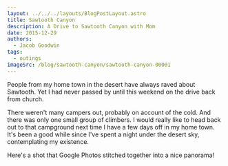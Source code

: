 ```yaml
---
layout: ../../../layouts/BlogPostLayout.astro
title: Sawtooth Canyon
description: A Drive to Sawtooth Canyon with Mom
date: 2015-12-29
authors:
  - Jacob Goodwin
tags:
  - outings
imageSrc: /blog/sawtooth-canyon/sawtooth-canyon-00001
---
```



People from my home town in the desert have always raved about Sawtooth. Yet I had never passed by until this weekend on the drive back from church.

There weren't many campers out, probably on account of the cold. And there was only one small group of climbers. I would really like to head back out to that campground next time I have a few days off in my home town. It's been a good while since I've spent a night under the desert sky, contemplating my existence.

Here's a shot that Google Photos stitched together into a nice panorama!

<BlogImage
  path="/blog/sawtooth-canyon"
  name="sawtooth-canyon-00001"
  caption="Looking at some of the boulders from the campground."
/>
